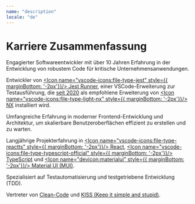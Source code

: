 ```yaml
---
name: "description"
locale: "de"
---
```


# Karriere Zusammenfassung

<Divider />

Engagierter Softwareentwickler mit über 10 Jahren Erfahrung in der Entwicklung von robustem Code für kritische Unternehmensanwendungen. 

Entwickler von <a href="#openSource"><Icon name="vscode-icons:file-type-jest" style={{ marginBottom: '-2px'}}/> Jest Runner</a>, einer VSCode-Erweiterung zur Testausführung, die [seit 2020](https://github.com/nrwl/nx/issues/3868) als empfohlene Erweiterung von [<Icon name="vscode-icons:file-type-light-nx" style={{ marginBottom: '-2px'}}/> NX](https://nx.dev/) installiert wird.

Umfangreiche Erfahrung in moderner Frontend-Entwicklung und Architektur, um skalierbare Benutzeroberflächen effizient zu erstellen und zu warten.

Langjährige Projekterfahrung in [<Icon name="vscode-icons:file-type-reactts" style={{ marginBottom: '-2px'}}/> React](https://react.dev/), [<Icon name="vscode-icons:file-type-typescript-official" style={{ marginBottom: '-2px'}}/> TypeScript](https://www.typescriptlang.org/) und [<Icon name="devicon:materialui" style={{ marginBottom: '-2px'}}/> Material UI (MUI)](https://mui.com/).

Spezialisiert auf Testautomatisierung und testgetriebene Entwicklung (TDD).

Vertreter von [Clean-Code](https://www.youtube.com/watch?v=UjhX2sVf0eg) und [KISS (Keep it simple and stupid)](https://wiki.archlinux.de/title/KISS-Prinzip).